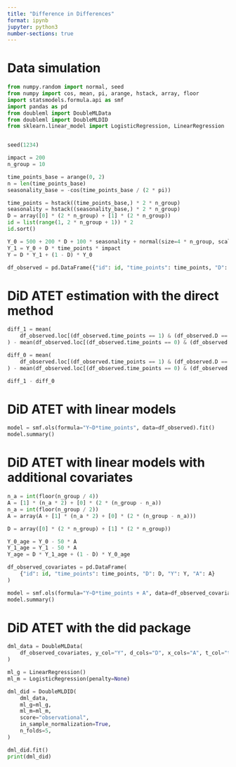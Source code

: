 ```yaml
---
title: "Difference in Differences"
format: ipynb
jupyter: python3
number-sections: true
---
```


# Data simulation

```python
from numpy.random import normal, seed
from numpy import cos, mean, pi, arange, hstack, array, floor
import statsmodels.formula.api as smf
import pandas as pd
from doubleml import DoubleMLData
from doubleml import DoubleMLDID
from sklearn.linear_model import LogisticRegression, LinearRegression


seed(1234)

impact = 200
n_group = 10

time_points_base = arange(0, 2)
n = len(time_points_base)
seasonality_base = -cos(time_points_base / (2 * pi))

time_points = hstack((time_points_base,) * 2 * n_group)
seasonality = hstack((seasonality_base,) * 2 * n_group)
D = array([0] * (2 * n_group) + [1] * (2 * n_group))
id = list(range(1, 2 * n_group + 1)) * 2
id.sort()

Y_0 = 500 + 200 * D + 100 * seasonality + normal(size=4 * n_group, scale=100)
Y_1 = Y_0 + D * time_points * impact
Y = D * Y_1 + (1 - D) * Y_0

df_observed = pd.DataFrame({"id": id, "time_points": time_points, "D": D, "Y": Y})
```


# DiD ATET estimation with the direct method

```python
diff_1 = mean(
    df_observed.loc[(df_observed.time_points == 1) & (df_observed.D == 1), "Y"]
) - mean(df_observed.loc[(df_observed.time_points == 0) & (df_observed.D == 1), "Y"])

diff_0 = mean(
    df_observed.loc[(df_observed.time_points == 1) & (df_observed.D == 0), "Y"]
) - mean(df_observed.loc[(df_observed.time_points == 0) & (df_observed.D == 0), "Y"])

diff_1 - diff_0
```


# DiD ATET with linear models

```python
model = smf.ols(formula="Y~D*time_points", data=df_observed).fit()
model.summary()
```

# DiD ATET with linear models with additional covariates

```python
n_a = int(floor(n_group / 4))
A = [1] * (n_a * 2) + [0] * (2 * (n_group - n_a))
n_a = int(floor(n_group / 2))
A = array(A + [1] * (n_a * 2) + [0] * (2 * (n_group - n_a)))

D = array([0] * (2 * n_group) + [1] * (2 * n_group))

Y_0_age = Y_0 - 50 * A
Y_1_age = Y_1 - 50 * A
Y_age = D * Y_1_age + (1 - D) * Y_0_age

df_observed_covariates = pd.DataFrame(
    {"id": id, "time_points": time_points, "D": D, "Y": Y, "A": A}
)

model = smf.ols(formula="Y~D*time_points + A", data=df_observed_covariates).fit()
model.summary()
```

# DiD ATET with the did package

```python

dml_data = DoubleMLData(
    df_observed_covariates, y_col="Y", d_cols="D", x_cols="A", t_col="time_points"
)

ml_g = LinearRegression()
ml_m = LogisticRegression(penalty=None)

dml_did = DoubleMLDID(
    dml_data,
    ml_g=ml_g,
    ml_m=ml_m,
    score="observational",
    in_sample_normalization=True,
    n_folds=5,
)

dml_did.fit()
print(dml_did)
```